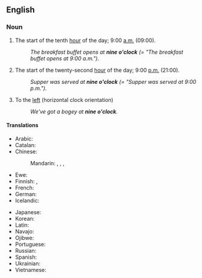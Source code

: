 ==English==

===Noun===
{{en-noun|-}}

# {{lb|en|In both the [[12-hour clock]] and the [[24-hour clock]]}} The start of the tenth [[hour]] of the day; 9:00 [[a.m.]] (09:00).
#: ''The breakfast buffet opens at '''nine o'clock''' (= "The breakfast buffet opens at 9:00 a.m.").''
# {{lb|en|Only in the [[12-hour clock]]}} The start of the twenty-second [[hour]] of the day; 9:00 [[p.m.]] (21:00).
#: ''Supper was served at '''nine o'clock''' (= "Supper was served at 9:00 p.m.").''
# {{lb|en|informal}} To the [[left]] (horizontal clock orientation) {{lb|en|from the location of the ''9'' mark on a clock face}}
#: ''We've got a bogey at '''nine o'clock'''.''

====Translations====
{{trans-top|the start of the tenth hour}}
* Arabic: {{t|ar|اَلسَّاعَة اَلتَّاسِعَة|f|tr=as-sāʿa t-tāsiʿa}}
* Catalan: {{t|ca|[[les]] [[nou]]|f-p}}
* Chinese:
*: Mandarin: {{t|cmn|九點鐘|sc=Hani}}, {{t|cmn|九点钟|tr=jiǔ diǎn zhōng|sc=Hani}}, {{t|cmn|九點|sc=Hani}}, {{t|cmn|九点|tr=jiǔ diǎn|sc=Hani}}
* Ewe: {{t|ee|ga asieke|n}}
* Finnish: {{t+|fi|yhdeksän}}, {{t|fi|[[kello]] [[yhdeksän]]}}
* French: {{t|fr|[[neuf]] [[heures]]|f-p}}
* German: {{t|de|neun Uhr}}
* Icelandic: {{t|is|klukkan níu}}
{{trans-mid}}
* Japanese: {{t|ja|九時|tr=[[くじ]], ku-ji|sc=Jpan}}
* Korean: {{t|ko|아홉시}}
* Latin: {{t|la|hora nona}}
* Navajo: {{t|nv|náhástʼéidi azlį́į́ʼ}}
* Ojibwe: {{t|oj|zhaangaso-diba'igane}}
* Portuguese: {{t|pt|[[nove]] [[horas]]|f-p}}
* Russian: {{t|ru|де́вять часо́в}}
* Spanish: {{t|es|[[las]] [[nueve]]|f-p}}
* Ukrainian: {{t|uk|[[дев'ятий|дев'я́та]] [[годи́на]]|f|lit=ninth hour}}
* Vietnamese: {{t|vi|chín giờ}}
{{trans-bottom}}

{{C|en|Nine|Time}}